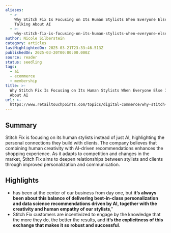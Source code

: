 ```yaml
---
aliases:
  - >-
    Why Stitch Fix Is Focusing on Its Human Stylists When Everyone Else Is
    Talking About AI
  - >-
    why-stitch-fix-is-focusing-on-its-human-stylists-when-everyone-else-is-talking-about-ai
author: Nicole Silberstein
category: articles
lastHighlightedOn: 2025-03-21T23:33:46.513Z
publishedOn: 2025-03-20T00:00:00.000Z
source: reader
status: seedling
tags:
  - ai
  - ecommerce
  - membership
title: >-
  Why Stitch Fix Is Focusing on Its Human Stylists When Everyone Else Is Talking
  About AI
url: >-
  https://www.retailtouchpoints.com/topics/digital-commerce/why-stitch-fix-is-focusing-on-its-human-stylists-when-everyone-else-is-talking-about-ai?utm_medium=email&_hsenc=p2ANqtz--5Qto2TEeOb9LyHI19G5FwyEd7gi_4vRCCMoVtYCAvsh9I1Zb1_D-Stdnnbi31JizPsBKd0uwZz3qXnVIn-sSI3ef5CHzZOtiYQDh7CLMGBwMAAYs&_hsmi=352827898&utm_content=352827898&utm_source=hs_email
---
```

## Summary

Stitch Fix is focusing on its human stylists instead of just AI, highlighting the personal connections they build with clients. The company believes that combining human creativity with AI-driven recommendations enhances the shopping experience. As it adapts to competition and changes in the market, Stitch Fix aims to deepen relationships between stylists and clients through improved personalization and communication.

## Highlights

- has been at the center of our business from day one, but **it’s always been about this balance of delivering best-in-class personalization and data science recommendations driven by AI, together with the creativity and human empathy of our stylists**,”
- Stitch Fix customers are incentivized to engage by the knowledge that the more they do, the better the results, and **it’s the explicitness of this exchange that makes it so robust and successful**.
